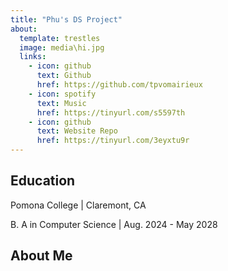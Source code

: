 ```yaml
---
title: "Phu's DS Project"
about:
  template: trestles
  image: media\hi.jpg
  links:
    - icon: github
      text: Github
      href: https://github.com/tpvomairieux
    - icon: spotify
      text: Music
      href: https://tinyurl.com/s5597th
    - icon: github
      text: Website Repo
      href: https://tinyurl.com/3eyxtu9r
---
```


## Education

Pomona College | Claremont, CA

B. A in Computer Science | Aug. 2024 - May 2028

## About Me

